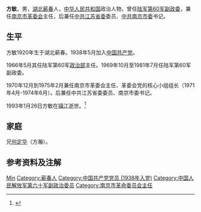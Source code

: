 {{Otheruses|方敏}}

{{Infobox_Person
| name        = 方敏
| occupation  = [[政治人物|政治人物]]
| period      =
| Sex         = 男
| birth_date  = 1920年
| death_date  = {{death date and age|1993|1|26|1920|0|0}}
| birth_place = {{ROC-1928}}[[湖北省_(中華民國)|湖北省]][[蕲春县|蕲春县]]
| death_place = {{PRC}}[[江苏省|江苏省]][[镇江市|镇江市]]
| nationality = {{PRC}}
| residence   =
| party       = {{CPC}}
}}
'''方敏'''{{BD|1920年||1993年|catIdx=F方}}，男，[[湖北省|湖北]][[蕲春县|蕲春]]人，[[中华人民共和国|中华人民共和国]]政治人物，曾任[[中国人民解放军第60军|陆军第60军]][[副政委|副政委]]，兼任[[南京市革委会|南京市革委会]]主任，后兼任[[中共江苏省委|中共江苏省委]]委员、[[中共南京市委|中共南京市委]]书记。

== 生平 ==
方敏1920年生于湖北蕲春。1938年5月加入[[中国共产党|中国共产党]]。

1966年5月其任陆军第60军[[政治部|政治部]]主任。1969年10月至1981年7月任陆军第60军副政委。

1970年12月到1975年2月兼任南京市革委会主任、革委会党的核心小组组长（1971年4月-1974年6月）。后兼任中共江苏省委委员、南京市委书记。

1993年1月26日方敏在[[镇江市|镇江]]逝世。<ref>{{Cite web|title=方敏|url=http://www.chinajunzheng.com/bbs/read.php?tid=91463|accessdate=|work=军政在线|archiveurl=https://web.archive.org/web/20141006090144/http://www.chinajunzheng.com/bbs/read.php?tid=91463|archivedate=2014-10-06}}</ref>

== 家庭 ==
兄[[何定华|何定华]]（方瀚）。

== 参考资料及注解 ==
{{reflist}}

{{start box}}
{{s-before|[[杨广立|杨广立]]}}
{{s-title|[[南京市革命委员会|南京市革命委员会]]主任|1970年12月-1975年2月}}
{{s-after|[[储江|储江]]}}
{{end box}}

{{南京市市长}}
{{南京大学}}

{{Authority control}}
{{DEFAULTSORT:Fang方}}
[[Category:方姓|Min]]
[[Category:蕲春人|Category:蕲春人]]
[[Category:中国共产党党员_(1938年入党)|Category:中国共产党党员 (1938年入党)]]
[[Category:中国人民解放军第六十军副政治委员|Category:中国人民解放军第六十军副政治委员]]
[[Category:南京市革命委员会主任|Category:南京市革命委员会主任]]